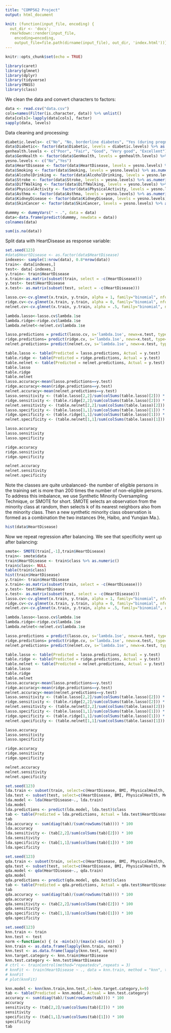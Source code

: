 ```yaml
---
title: "COMP562 Project"
output: html_document

knit: (function(input_file, encoding) {
  out_dir <- 'docs';
  rmarkdown::render(input_file,
    encoding=encoding,
    output_file=file.path(dirname(input_file), out_dir, 'index.html'))})
---
```


```r
knitr::opts_chunk$set(echo = TRUE)
```

```r
library(caret)
library(glmnet)
library(dplyr)
library(tidyverse)
library(MASS)
library(class)
```
We clean the data and convert characters to factors:
```r
data <- read.csv("data.csv")
cols=names(Filter(is.character, data)) %>% unlist()
data[cols]<-lapply(data[cols], factor)
sapply(data, levels) 
```
Data cleaning and processing:
```r
diabetic.levels<- c("No", "No, borderline diabetes", "Yes (during pregnancy)", "Yes")
data$Diabetic<- factor(data$Diabetic, levels = diabetic.levels) %>% as.numeric()
genhealth.levels <- c("Poor", "Fair", "Good", "Very good", "Excellent")
data$GenHealth <- factor(data$GenHealth, levels = genhealth.levels) %>% as.numeric()
yesno.levels <- c("No","Yes")
data$HeartDisease <- factor(data$HeartDisease, levels = yesno.levels) %>% as.numeric() - 1
data$Smoking <- factor(data$Smoking, levels = yesno.levels) %>% as.numeric() - 1
data$AlcoholDrinking <- factor(data$AlcoholDrinking, levels = yesno.levels) %>% as.numeric() - 1
data$Stroke <- factor(data$Stroke, levels = yesno.levels) %>% as.numeric() - 1
data$DiffWalking <- factor(data$DiffWalking, levels = yesno.levels) %>% as.numeric() - 1
data$PhysicalActivity <- factor(data$PhysicalActivity, levels = yesno.levels) %>% as.numeric() - 1
data$Asthma <- factor(data$Asthma, levels = yesno.levels) %>% as.numeric() - 1
data$KidneyDisease <- factor(data$KidneyDisease, levels = yesno.levels) %>% as.numeric() - 1
data$SkinCancer <- factor(data$SkinCancer, levels = yesno.levels) %>% as.numeric() - 1

dummmy <- dummyVars(" ~ .", data = data)
data<-data.frame(predict(dummmy, newdata = data))
colnames(data)

sum(is.na(data))
```

Split data with HeartDisease as response variable:
```r
set.seed(123)
#data$HeartDisease <- as.factor(data$HeartDisease)
indexes<- sample(1:nrow(data), 0.8*nrow(data))
train<- data[indexes,]
test<- data[-indexes,]
y.train<- train$HeartDisease
x.train<-as.matrix(subset(train, select = -c(HeartDisease)))
y.test<- test$HeartDisease
x.test<- as.matrix(subset(test, select = -c(HeartDisease)))
```

```r
lasso.cv<-cv.glmnet(x.train, y.train, alpha = 1, family="binomial", nfolds=5)
ridge.cv<-cv.glmnet(x.train, y.train, alpha = 0, family="binomial", nfolds=5)
nelnet.cv<-cv.glmnet(x.train, y.train, alpha = .5, family="binomial", nfolds=5)

lambda.lasso<-lasso.cv$lambda.1se
lambda.ridge<-ridge.cv$lambda.1se
lambda.nelnet<-nelnet.cv$lambda.1se

lasso.predictions = predict(lasso.cv, s='lambda.1se', newx=x.test, type="class")
ridge.predictions= predict(ridge.cv, s='lambda.1se', newx=x.test, type="class")
nelnet.predictions= predict(nelnet.cv, s='lambda.1se', newx=x.test, type="class")

table.lasso <- table(Predicted = lasso.predictions, Actual = y.test)
table.ridge <- table(Predicted = ridge.predictions, Actual = y.test)
table.nelnet <- table(Predicted = nelnet.predictions, Actual = y.test)
table.lasso
table.ridge
table.nelnet
lasso.accuracy<-mean(lasso.predictions==y.test)
ridge.accuracy<-mean(ridge.predictions==y.test)
nelnet.accuracy<-mean(nelnet.predictions==y.test)
lasso.sensitivity <- (table.lasso[2,2]/sum(colSums(table.lasso)[2])) * 100
ridge.sensitivity <- (table.ridge[2,2]/sum(colSums(table.lasso)[2])) * 100
nelnet.sensitivity <- (table.nelnet[2,2]/sum(colSums(table.lasso)[2])) * 100
lasso.specificity <- (table.lasso[1,1]/sum(colSums(table.lasso)[1])) * 100
ridge.specificity <- (table.ridge[1,1]/sum(colSums(table.lasso)[1])) * 100
nelnet.specificity <- (table.nelnet[1,1]/sum(colSums(table.lasso)[1])) * 100

lasso.accuracy
lasso.sensitivity
lasso.specificity

ridge.accuracy
ridge.sensitivity
ridge.specificity

nelnet.accuracy
nelnet.sensitivity
nelnet.specificity
```

Note the classes are quite unbalanced- the number of eligible persons in the training set is more than 200 times the number of non-eligible persons. To address this imbalance, we use Synthetic Minority Oversampling Technique, or SMOTE for short. SMOTE selects an observation from the minority class at random, then selects k of its nearest neighbors also from the minority class. Then a new synthetic minority class observation is formed as a combination the two instances (He, Haibo, and Yunqian Ma.).
```r
hist(data$HeartDisease)
```
Now we repeat regression after balancing. We see that specificity went up after balancing:
```r
smote<- SMOTE(train[,-1],train$HeartDisease)
train<- smote$data
train$HeartDisease <- train$class %>% as.numeric()
train$class<- NULL
table(train$class)
hist(train$HeartDisease)
y.train<- train$HeartDisease
x.train<-as.matrix(subset(train, select = -c(HeartDisease)))
y.test<- test$HeartDisease
x.test<- as.matrix(subset(test, select = -c(HeartDisease)))
lasso.cv<-cv.glmnet(x.train, y.train, alpha = 1, family="binomial", nfolds=5)
ridge.cv<-cv.glmnet(x.train, y.train, alpha = 0, family="binomial", nfolds=5)
nelnet.cv<-cv.glmnet(x.train, y.train, alpha = .5, family="binomial", nfolds=5)

lambda.lasso<-lasso.cv$lambda.1se
lambda.ridge<-ridge.cv$lambda.1se
lambda.nelnet<-nelnet.cv$lambda.1se

lasso.predictions = predict(lasso.cv, s='lambda.1se', newx=x.test, type="class")
ridge.predictions= predict(ridge.cv, s='lambda.1se', newx=x.test, type="class")
nelnet.predictions= predict(nelnet.cv, s='lambda.1se', newx=x.test, type="class")

table.lasso <- table(Predicted = lasso.predictions, Actual = y.test)
table.ridge <- table(Predicted = ridge.predictions, Actual = y.test)
table.nelnet <- table(Predicted = nelnet.predictions, Actual = y.test)
table.lasso
table.ridge
table.nelnet
lasso.accuracy<-mean(lasso.predictions==y.test)
ridge.accuracy<-mean(ridge.predictions==y.test)
nelnet.accuracy<-mean(nelnet.predictions==y.test)
lasso.sensitivity <- (table.lasso[2,2]/sum(colSums(table.lasso)[2])) * 100
ridge.sensitivity <- (table.ridge[2,2]/sum(colSums(table.lasso)[2])) * 100
nelnet.sensitivity <- (table.nelnet[2,2]/sum(colSums(table.lasso)[2])) * 100
lasso.specificity <- (table.lasso[1,1]/sum(colSums(table.lasso)[1])) * 100
ridge.specificity <- (table.ridge[1,1]/sum(colSums(table.lasso)[1])) * 100
nelnet.specificity <- (table.nelnet[1,1]/sum(colSums(table.lasso)[1])) * 100

lasso.accuracy
lasso.sensitivity
lasso.specificity

ridge.accuracy
ridge.sensitivity
ridge.specificity

nelnet.accuracy
nelnet.sensitivity
nelnet.specificity
```

```r
set.seed(123)
lda.train <- subset(train, select=c(HeartDisease, BMI, PhysicalHealth, MentalHealth, GenHealth, SleepTime))
lda.test <- subset(test, select=c(HeartDisease, BMI, PhysicalHealth, MentalHealth, GenHealth, SleepTime))
lda.model <- lda(HeartDisease~., lda.train)
lda.model
lda.predictions <- predict(lda.model, lda.test)$class
tab <- table(Predicted = lda.predictions, Actual = lda.test$HeartDisease)
tab
lda.accuracy <- sum(diag(tab)/(sum(rowSums(tab)))) * 100
lda.accuracy
lda.sensitivity <- (tab[2,2]/sum(colSums(tab)[2])) * 100
lda.sensitivity
lda.specificity <- (tab[1,1]/sum(colSums(tab)[1])) * 100
lda.specificity
```

```r
set.seed(123)
qda.train <- subset(train, select=c(HeartDisease, BMI, PhysicalHealth, MentalHealth, GenHealth, SleepTime))
qda.test <- subset(test, select=c(HeartDisease, BMI, PhysicalHealth, MentalHealth, GenHealth, SleepTime))
qda.model <- qda(HeartDisease~., qda.train)
qda.model
qda.predictions <- predict(qda.model, qda.test)$class
tab <- table(Predicted = qda.predictions, Actual = qda.test$HeartDisease)
tab
qda.accuracy <- sum(diag(tab)/(sum(rowSums(tab)))) * 100
qda.accuracy
qda.sensitivity <- (tab[2,2]/sum(colSums(tab)[2])) * 100
qda.sensitivity
qda.specificity <- (tab[1,1]/sum(colSums(tab)[1])) * 100
qda.specificity
```

```r
set.seed(123)
knn.train <- train
knn.test <- test
norm <-function(x) { (x -min(x))/(max(x)-min(x))   }
knn.train <- as.data.frame(lapply(knn.train, norm))
knn.test <- as.data.frame(lapply(knn.test, norm))
knn.target.category <- knn.train$HeartDisease
knn.test.category <- knn.test$HeartDisease
# ctrl <- trainControl(method="repeatedcv",repeats = 3)
# knnFit <- train(HeartDisease ~ ., data = knn.train, method = "knn", trControl = ctrl, preProcess = c("center","scale"),tuneLength = 20)
# knnFit
# plot(knnFit)

knn.model <- knn(knn.train,knn.test,cl=knn.target.category,k=9)
tab <- table(Predicted = knn.model, Actual = knn.test.category)
accuracy <- sum(diag(tab)/(sum(rowSums(tab)))) * 100
accuracy
sensitivity <- (tab[2,2]/sum(colSums(tab)[2])) * 100
sensitivity
specificity <- (tab[1,1]/sum(colSums(tab)[1])) * 100
specificity
tab
```